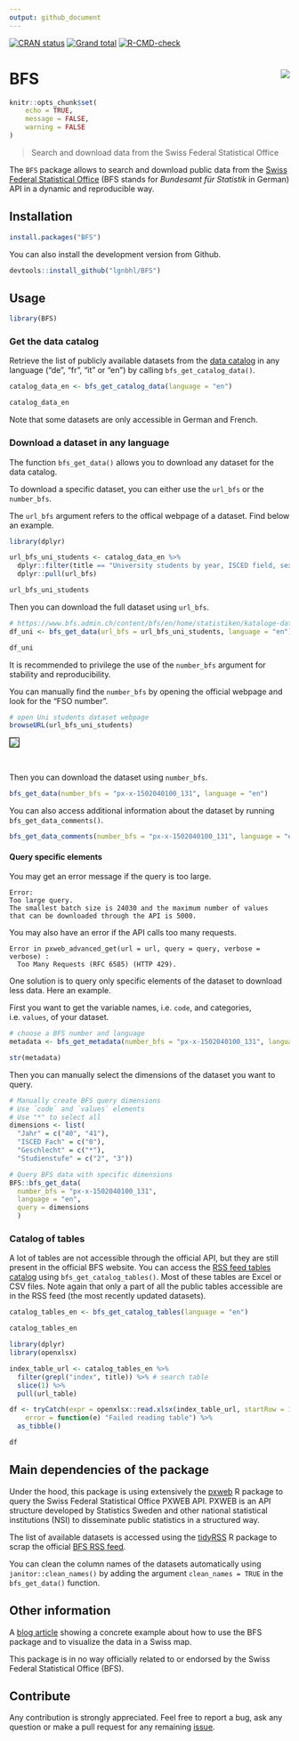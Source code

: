 ```yaml
---
output: github_document
---
```


<!-- README.md is generated from README.Rmd. Please edit that file -->

<!-- badges: start -->
[![CRAN status](https://www.r-pkg.org/badges/version/BFS)](https://CRAN.R-project.org/package=BFS)
[![Grand total](https://cranlogs.r-pkg.org/badges/grand-total/BFS)](https://cran.r-project.org/package=BFS)
[![R-CMD-check](https://github.com/lgnbhl/BFS/actions/workflows/R-CMD-check.yaml/badge.svg)](https://github.com/lgnbhl/BFS/actions/workflows/R-CMD-check.yaml)
<!-- badges: end -->

# BFS <img src="man/figures/logo.png" align="right" />

```r
knitr::opts_chunk$set(
	echo = TRUE,
	message = FALSE,
	warning = FALSE
)
```

> Search and download data from the Swiss Federal Statistical Office

The `BFS` package allows to search and download public data from the 
[Swiss Federal Statistical Office](https://www.pxweb.bfs.admin.ch/pxweb/en/){target="_blank"} (BFS stands for *Bundesamt für Statistik* in German) API in a dynamic and reproducible way.

## Installation

```r
install.packages("BFS")
```

You can also install the development version from Github.

```r
devtools::install_github("lgnbhl/BFS")
```

## Usage

```r
library(BFS)
```

### Get the data catalog

Retrieve the list of publicly available datasets from the [data catalog](https://www.bfs.admin.ch/bfs/de/home/statistiken/kataloge-datenbanken/daten.html) in any language ("de", "fr", "it" or "en") by calling `bfs_get_catalog_data()`.

```r
catalog_data_en <- bfs_get_catalog_data(language = "en")

catalog_data_en
```

Note that some datasets are only accessible in German and French.

### Download a dataset in any language

The function `bfs_get_data()` allows you to download any dataset for the data catalog.

To download a specific dataset, you can either use the `url_bfs` or the `number_bfs`.

The `url_bfs` argument refers to the offical webpage of a dataset. Find below an example.

```r
library(dplyr)

url_bfs_uni_students <- catalog_data_en %>%
  dplyr::filter(title == "University students by year, ISCED field, sex and level of study") %>%
  dplyr::pull(url_bfs)

url_bfs_uni_students
```

Then you can download the full dataset using `url_bfs`.

```r
# https://www.bfs.admin.ch/content/bfs/en/home/statistiken/kataloge-datenbanken/daten.assetdetail.16324907.html
df_uni <- bfs_get_data(url_bfs = url_bfs_uni_students, language = "en")

df_uni
```

It is recommended to privilege the use of the `number_bfs` argument for stability and reproducibility.

You can manually find the `number_bfs` by opening the official webpage and look for the "FSO number".

```r
# open Uni students dataset webpage
browseURL(url_bfs_uni_students)
```

<img style="border:1px solid black;" src="https://raw.githubusercontent.com/lgnbhl/BFS/master/man/figures/screenshot.png" align="center" />

<br/>

Then you can download the dataset using `number_bfs`. 

```r
bfs_get_data(number_bfs = "px-x-1502040100_131", language = "en")
```

You can also access additional information about the dataset by running `bfs_get_data_comments()`.

```r
bfs_get_data_comments(number_bfs = "px-x-1502040100_131", language = "en")
```

#### Query specific elements

You may get an error message if the query is too large.

```
Error: 
Too large query. 
The smallest batch size is 24030 and the maximum number of values 
that can be downloaded through the API is 5000.
```

You may also have an error if the API calls too many requests.

```
Error in pxweb_advanced_get(url = url, query = query, verbose = verbose) : 
  Too Many Requests (RFC 6585) (HTTP 429).
```

One solution is to query only specific elements of the dataset to download less data. Here an example.

First you want to get the variable names, i.e. `code`, and categories, i.e. `values`, of your dataset.

```r
# choose a BFS number and language
metadata <- bfs_get_metadata(number_bfs = "px-x-1502040100_131", language = "en")

str(metadata)
```

Then you can manually select the dimensions of the dataset you want to query.

```r
# Manually create BFS query dimensions
# Use `code` and `values` elements
# Use "*" to select all
dimensions <- list(
  "Jahr" = c("40", "41"),
  "ISCED Fach" = c("0"),
  "Geschlecht" = c("*"),
  "Studienstufe" = c("2", "3"))

# Query BFS data with specific dimensions
BFS::bfs_get_data(
  number_bfs = "px-x-1502040100_131",
  language = "en",
  query = dimensions
  )
```

### Catalog of tables

A lot of tables are not accessible through the official API, but they are still present in the official BFS website. You can access the [RSS feed tables catalog](https://www.bfs.admin.ch/bfs/en/home/statistiken/kataloge-datenbanken/tabellen/_jcr_content/par/ws_catalog.rss.xml?skipLimit=true) using `bfs_get_catalog_tables()`. Most of these tables are Excel or CSV files. Note again that only a part of all the public tables accessible are in the RSS feed (the most recently updated datasets).

```r
catalog_tables_en <- bfs_get_catalog_tables(language = "en")

catalog_tables_en
```

```r
library(dplyr)
library(openxlsx)

index_table_url <- catalog_tables_en %>%
  filter(grepl("index", title)) %>% # search table
  slice(1) %>%
  pull(url_table)

df <- tryCatch(expr = openxlsx::read.xlsx(index_table_url, startRow = 1),
	error = function(e) "Failed reading table") %>%
  as_tibble()

df
```

## Main dependencies of the package

Under the hood, this package is using extensively the [pxweb](https://ropengov.github.io/pxweb/index.html){target="_blank"} R package to query the Swiss Federal Statistical Office PXWEB API. PXWEB is an API structure developed by Statistics Sweden and other national statistical institutions (NSI) to disseminate public statistics in a structured way.

The list of available datasets is accessed using the [tidyRSS](https://github.com/RobertMyles/tidyRSS){target="_blank"} R package to scrap the official [BFS RSS feed](https://www.bfs.admin.ch/bfs/en/home/statistiken/kataloge-datenbanken/daten/_jcr_content/par/ws_catalog.rss.xml?skipLimit=true). 

You can clean the column names of the datasets automatically using `janitor::clean_names()` by adding the argument `clean_names = TRUE` in the `bfs_get_data()` function. 

## Other information

A [blog article](https://felixluginbuhl.com/blog/posts/2019-11-07-swiss-data/) showing a concrete example about how to use the BFS package and to visualize the data in a Swiss map.

This package is in no way officially related to or endorsed by the Swiss Federal Statistical Office (BFS).

## Contribute

Any contribution is strongly appreciated. Feel free to report a bug, ask any question or make a pull request for any remaining [issue](https://github.com/lgnbhl/BFS/issues).
